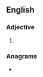 ==English==

===Adjective===
{{head|en|adjective superlative form}}

# {{en-superlative of|dense}}

===Anagrams===
* {{anagrams|en|a=deensst|sendest}}